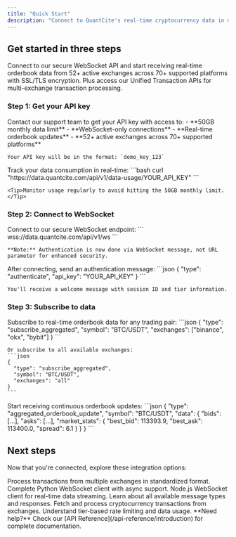```yaml
---
title: "Quick Start"
description: "Connect to QuantCite's real-time cryptocurrency data in minutes"
---
```


## Get started in three steps

Connect to our secure WebSocket API and start receiving real-time orderbook data from 52+ active exchanges across 70+ supported platforms with SSL/TLS encryption. Plus access our Unified Transaction APIs for multi-exchange transaction processing.

### Step 1: Get your API key

<AccordionGroup>
  <Accordion icon="key" title="Obtain API credentials">
    Contact our support team to get your API key with access to:
    - **50GB monthly data limit**
    - **WebSocket-only connections** 
    - **Real-time orderbook updates**
    - **52+ active exchanges across 70+ supported platforms**
    
    Your API key will be in the format: `demo_key_123`
  </Accordion>
  <Accordion icon="chart-line" title="Monitor your usage">
    Track your data consumption in real-time:
    ```bash
    curl "https://data.quantcite.com/api/v1/data-usage/YOUR_API_KEY"
    ```
    
    <Tip>Monitor usage regularly to avoid hitting the 50GB monthly limit.</Tip>
  </Accordion>
</AccordionGroup>

### Step 2: Connect to WebSocket

<AccordionGroup>
  <Accordion icon="wifi" title="Establish secure WebSocket connection">
    Connect to our secure WebSocket endpoint:
    ```
    wss://data.quantcite.com/api/v1/ws
    ```
    
    **Note:** Authentication is now done via WebSocket message, not URL parameter for enhanced security.
  </Accordion>
  <Accordion icon="handshake" title="Authenticate your session">
    After connecting, send an authentication message:
    ```json
    {
      "type": "authenticate",
      "api_key": "YOUR_API_KEY"
    }
    ```
    
    You'll receive a welcome message with session ID and tier information.
  </Accordion>
</AccordionGroup>

### Step 3: Subscribe to data

<AccordionGroup>
  <Accordion icon="chart-candlestick" title="Subscribe to orderbook updates">
    Subscribe to real-time orderbook data for any trading pair:
    ```json
    {
      "type": "subscribe_aggregated",
      "symbol": "BTC/USDT",
      "exchanges": ["binance", "okx", "bybit"]
    }
    ```
    
    Or subscribe to all available exchanges:
    ```json
    {
      "type": "subscribe_aggregated", 
      "symbol": "BTC/USDT",
      "exchanges": "all"
    }
    ```
  </Accordion>
  <Accordion icon="stream" title="Receive real-time updates">
    Start receiving continuous orderbook updates:
    ```json
    {
      "type": "aggregated_orderbook_update",
      "symbol": "BTC/USDT",
      "data": {
        "bids": [...],
        "asks": [...],
        "market_stats": {
          "best_bid": 113393.9,
          "best_ask": 113400.0,
          "spread": 6.1
        }
      }
    }
    ```
  </Accordion>
</AccordionGroup>

## Next steps

Now that you're connected, explore these integration options:

<CardGroup cols={2}>

<Card title="Unified Transaction APIs" icon="database" href="/api-reference/unified/overview">
  Process transactions from multiple exchanges in standardized format.
</Card>

<Card title="Python Client" icon="python" href="/examples/python">
  Complete Python WebSocket client with async support.
</Card>

<Card title="JavaScript Client" icon="js" href="/examples/javascript">
  Node.js WebSocket client for real-time data streaming.
</Card>

<Card title="WebSocket Messages" icon="message" href="/websocket/messages">
  Learn about all available message types and responses.
</Card>

<Card title="Transaction Processing" icon="arrows-rotate" href="/api-reference/unified/transactions">
  Fetch and process cryptocurrency transactions from exchanges.
</Card>

<Card title="Rate Limits" icon="gauge-high" href="/examples/rate-limits">
  Understand tier-based rate limiting and data usage.
</Card>

</CardGroup>

<Note>
  **Need help?** Check our [API Reference](/api-reference/introduction) for complete documentation.
</Note>
